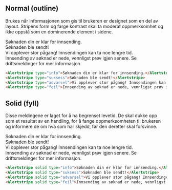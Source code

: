
## Normal (outline)

Brukes når informasjonen som gis til brukeren er designet som en del av layout. Stripens form og farge kontrast skal ta moderat oppmerksomhet og ikke oppstå som en dominerende element i sidene.

<Example>
    <Alertstripe type="info">Søknaden din er klar for innsending.</Alertstripe><br/>
    <Alertstripe type="suksess">Søknaden ble sendt!</Alertstripe><br/>
    <Alertstripe type="advarsel">Vi opplever stor pågang! Innsendingen kan ta noe lengre tid.</Alertstripe><br/>
    <Alertstripe type="feil">Innsending av søknad er nede, vennligst prøv igjen senere. Se <Lenke href="#">driftsmeldinger</Lenke> for mer informasjon.</Alertstripe>
</Example>

```html
<Alertstripe type="info">Søknaden din er klar for innsending.</Alertstripe>
<Alertstripe type="suksess">Søknaden ble sendt!</Alertstripe>
<Alertstripe type="advarsel">Vi opplever stor pågang! Innsendingen kan ta noe lengre tid.</Alertstripe>
<Alertstripe type="feil">Innsending av søknad er nede, vennligst prøv igjen senere. Se <a>driftsmeldinger</a> for mer informasjon.</Alertstripe>
```

## Solid (fyll)

Disse meldingene er laget for å ha begrenset levetid. De skal dukke opp som et resultat av en handling, for å fange oppmerksomheten til brukeren og informere de om hva som har skjedd, før den deretter skal forsvinne.

<Example>
    <Alertstripe solid type="info">Søknaden din er klar for innsending.</Alertstripe><br/>
    <Alertstripe solid type="suksess">Søknaden ble sendt!</Alertstripe><br/>
    <Alertstripe solid type="advarsel">Vi opplever stor pågang! Innsendingen kan ta noe lengre tid.</Alertstripe><br/>
    <Alertstripe solid type="feil">Innsending av søknad er nede, vennligst prøv igjen senere. Se <Lenke href="#">driftsmeldinger</Lenke> for mer informasjon.</Alertstripe>
</Example>

```html
<Alertstripe solid type="info">Søknaden din er klar for innsending.</Alertstripe>
<Alertstripe solid type="suksess">Søknaden ble sendt!</Alertstripe>
<Alertstripe solid type="advarsel">Vi opplever stor pågang! Innsendingen kan ta noe lengre tid.</Alertstripe>
<Alertstripe solid type="feil">Innsending av søknad er nede, vennligst prøv igjen senere. Se <a>driftsmeldinger</a> for mer informasjon.</Alertstripe>
```
